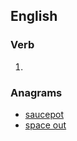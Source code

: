 ==English==

===Verb===
{{head|en|verb form}}

# {{en-third-person singular of|outpace}}

===Anagrams===
* [[saucepot#English|saucepot]]
* [[space out#English|space out]]